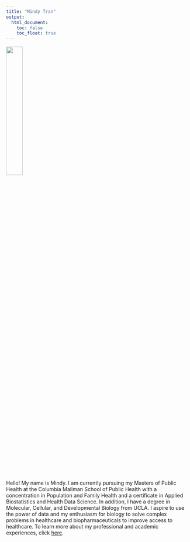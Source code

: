 ```yaml
---
title: "Mindy Tran"
output: 
  html_document:
    toc: false
    toc_float: true
---
```


<p align="left">
<img src="images/headshot.png" style="width:30%">
</p>

<p align="left">
Hello! My name is Mindy. I am currently pursuing my Masters of Public Health at the Columbia Mailman School of Public Health with a concentration in Population and Family Health and a certificate in Applied Biostatistics and Health Data Science. In addition, I have a degree in Molecular, Cellular, and Developmental Biology from UCLA. I aspire to use the power of data and my enthusiasm for biology to solve complex problems in healthcare and biopharmaceuticals to improve access to healthcare. To learn more about my professional and academic experiences, click [here](about.html).
</p>


